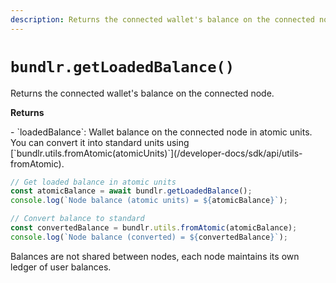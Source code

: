 ```yaml
---
description: Returns the connected wallet's balance on the connected node.
---
```



# `bundlr.getLoadedBalance()`

Returns the connected wallet's balance on the connected node.

**Returns**

<div className="-mt-5" />- `loadedBalance`: Wallet balance on the connected node
in atomic units. You can convert it into standard units using [`bundlr.utils.fromAtomic(atomicUnits)`](/developer-docs/sdk/api/utils-fromAtomic).

```js
// Get loaded balance in atomic units
const atomicBalance = await bundlr.getLoadedBalance();
console.log(`Node balance (atomic units) = ${atomicBalance}`);

// Convert balance to standard
const convertedBalance = bundlr.utils.fromAtomic(atomicBalance);
console.log(`Node balance (converted) = ${convertedBalance}`);
```

<Callout type="info" emoji="ℹ️">
  Balances are not shared between nodes, each node maintains its own ledger of
  user balances.
</Callout>
